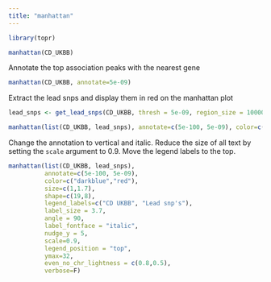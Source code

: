 ```yaml
---
title: "manhattan"
---
```


```r
library(topr)
```


```r
manhattan(CD_UKBB)
```

Annotate the top association peaks with the nearest gene

```r
manhattan(CD_UKBB, annotate=5e-09)
```

Extract the lead snps and display them in red on the manhattan plot

```r
lead_snps <- get_lead_snps(CD_UKBB, thresh = 5e-09, region_size = 10000000)
```

```r
manhattan(list(CD_UKBB, lead_snps), annotate=c(5e-100, 5e-09), color=c("darkblue","red"), legend_labels=c("CD UKBB", "Lead snp's"), verbose=F) 
```

Change the annotation to vertical and italic. Reduce the size of all text by setting the <code>scale</code> argument to 0.9. Move the legend labels to the top. 

```r
manhattan(list(CD_UKBB, lead_snps), 
          annotate=c(5e-100, 5e-09), 
          color=c("darkblue","red"), 
          size=c(1,1.7),
          shape=c(19,8), 
          legend_labels=c("CD UKBB", "Lead snp's"), 
          label_size = 3.7, 
          angle = 90, 
          label_fontface = "italic", 
          nudge_y = 5, 
          scale=0.9, 
          legend_position = "top", 
          ymax=32,  
          even_no_chr_lightness = c(0.8,0.5),
          verbose=F) 
```